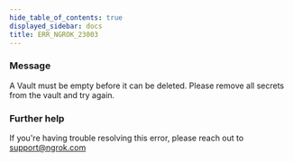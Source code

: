 ```yaml
---
hide_table_of_contents: true
displayed_sidebar: docs
title: ERR_NGROK_23003
---
```


### Message

A Vault must be empty before it can be deleted. Please remove all secrets from the vault and try again.

<ErrorDetails />

### Further help

If you're having trouble resolving this error, please reach out to [support@ngrok.com](mailto:support@ngrok.com?subject=Help%20with%20ERR_NGROK_23003)
